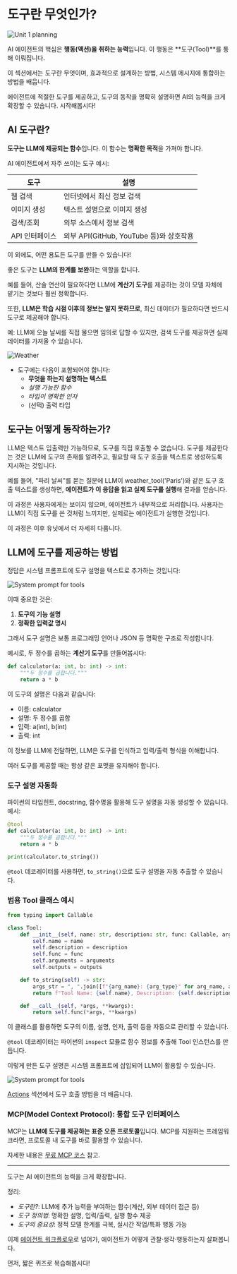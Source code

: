 # 도구란 무엇인가?

<img src="https://huggingface.co/datasets/agents-course/course-images/resolve/main/en/unit1/whiteboard-check-2.jpg" alt="Unit 1 planning"/>

AI 에이전트의 핵심은 **행동(액션)을 취하는 능력**입니다. 이 행동은 **도구(Tool)**를 통해 이뤄집니다.

이 섹션에서는 도구란 무엇이며, 효과적으로 설계하는 방법, 시스템 메시지에 통합하는 방법을 배웁니다.

에이전트에 적절한 도구를 제공하고, 도구의 동작을 명확히 설명하면 AI의 능력을 크게 확장할 수 있습니다. 시작해봅시다!

## AI 도구란?

**도구는 LLM에 제공되는 함수**입니다. 이 함수는 **명확한 목적**을 가져야 합니다.

AI 에이전트에서 자주 쓰이는 도구 예시:

| 도구 | 설명 |
|------|------|
| 웹 검색 | 인터넷에서 최신 정보 검색 |
| 이미지 생성 | 텍스트 설명으로 이미지 생성 |
| 검색/조회 | 외부 소스에서 정보 검색 |
| API 인터페이스 | 외부 API(GitHub, YouTube 등)와 상호작용 |

이 외에도, 어떤 용도든 도구를 만들 수 있습니다!

좋은 도구는 **LLM의 한계를 보완**하는 역할을 합니다.

예를 들어, 산술 연산이 필요하다면 LLM에 **계산기 도구**를 제공하는 것이 모델 자체에 맡기는 것보다 훨씬 정확합니다.

또한, **LLM은 학습 시점 이후의 정보는 알지 못하므로**, 최신 데이터가 필요하다면 반드시 도구로 제공해야 합니다.

예: LLM에 오늘 날씨를 직접 물으면 임의로 답할 수 있지만, 검색 도구를 제공하면 실제 데이터를 가져올 수 있습니다.

<img src="https://huggingface.co/datasets/agents-course/course-images/resolve/main/en/unit1/weather.jpg" alt="Weather"/>

- 도구에는 다음이 포함되어야 합니다:
  - **무엇을 하는지 설명하는 텍스트**
  - *실행 가능한 함수*
  - *타입이 명확한 인자*
  - (선택) 출력 타입

## 도구는 어떻게 동작하는가?

LLM은 텍스트 입출력만 가능하므로, 도구를 직접 호출할 수 없습니다. 도구를 제공한다는 것은 LLM에 도구의 존재를 알려주고, 필요할 때 도구 호출을 텍스트로 생성하도록 지시하는 것입니다.

예를 들어, "파리 날씨"를 묻는 질문에 LLM이 weather_tool('Paris')와 같은 도구 호출 텍스트를 생성하면, **에이전트가 이 응답을 읽고 실제 도구를 실행**해 결과를 얻습니다.

이 과정은 사용자에게는 보이지 않으며, 에이전트가 내부적으로 처리합니다. 사용자는 LLM이 직접 도구를 쓴 것처럼 느끼지만, 실제로는 에이전트가 실행한 것입니다.

이 과정은 이후 유닛에서 더 자세히 다룹니다.

## LLM에 도구를 제공하는 방법

정답은 시스템 프롬프트에 도구 설명을 텍스트로 추가하는 것입니다:

<img src="https://huggingface.co/datasets/agents-course/course-images/resolve/main/en/unit1/Agent_system_prompt.png" alt="System prompt for tools"/>

이때 중요한 것은:
1. **도구의 기능 설명**
2. **정확한 입력값 명시**

그래서 도구 설명은 보통 프로그래밍 언어나 JSON 등 명확한 구조로 작성합니다.

예시로, 두 정수를 곱하는 **계산기 도구**를 만들어봅시다:

```python
def calculator(a: int, b: int) -> int:
    """두 정수를 곱합니다."""
    return a * b
```

이 도구의 설명은 다음과 같습니다:
- 이름: calculator
- 설명: 두 정수를 곱함
- 입력: a(int), b(int)
- 출력: int

이 정보를 LLM에 전달하면, LLM은 도구를 인식하고 입력/출력 형식을 이해합니다.

여러 도구를 제공할 때는 항상 같은 포맷을 유지해야 합니다.

### 도구 설명 자동화

파이썬의 타입힌트, docstring, 함수명을 활용해 도구 설명을 자동 생성할 수 있습니다. 예시:

```python
@tool
def calculator(a: int, b: int) -> int:
    """두 정수를 곱합니다."""
    return a * b

print(calculator.to_string())
```

`@tool` 데코레이터를 사용하면, `to_string()`으로 도구 설명을 자동 추출할 수 있습니다.

### 범용 Tool 클래스 예시

```python
from typing import Callable

class Tool:
    def __init__(self, name: str, description: str, func: Callable, arguments: list, outputs: str):
        self.name = name
        self.description = description
        self.func = func
        self.arguments = arguments
        self.outputs = outputs

    def to_string(self) -> str:
        args_str = ", ".join([f"{arg_name}: {arg_type}" for arg_name, arg_type in self.arguments])
        return f"Tool Name: {self.name}, Description: {self.description}, Arguments: {args_str}, Outputs: {self.outputs}"

    def __call__(self, *args, **kwargs):
        return self.func(*args, **kwargs)
```

이 클래스를 활용하면 도구의 이름, 설명, 인자, 출력 등을 자동으로 관리할 수 있습니다.

`@tool` 데코레이터는 파이썬의 `inspect` 모듈로 함수 정보를 추출해 Tool 인스턴스를 만듭니다.

이렇게 만든 도구 설명은 시스템 프롬프트에 삽입되어 LLM이 활용할 수 있습니다.

<img src="https://huggingface.co/datasets/agents-course/course-images/resolve/main/en/unit1/Agent_system_prompt_tools.png" alt="System prompt for tools"/>

[Actions](actions) 섹션에서 도구 호출 방법을 더 배웁니다.

### MCP(Model Context Protocol): 통합 도구 인터페이스

MCP는 **LLM에 도구를 제공하는 표준 오픈 프로토콜**입니다. MCP를 지원하는 프레임워크라면, 프로토콜 내 도구를 바로 활용할 수 있습니다.

자세한 내용은 [무료 MCP 코스](https://huggingface.co/learn/mcp-course/) 참고.

---

도구는 AI 에이전트의 능력을 크게 확장합니다.

정리:
- *도구란?*: LLM에 추가 능력을 부여하는 함수(계산, 외부 데이터 접근 등)
- *도구 정의법*: 명확한 설명, 입력/출력, 실행 함수 제공
- *도구의 중요성*: 정적 모델 한계를 극복, 실시간 작업/특화 행동 가능

이제 [에이전트 워크플로우](agent-steps-and-structure)로 넘어가, 에이전트가 어떻게 관찰·생각·행동하는지 살펴봅니다.

먼저, 짧은 퀴즈로 복습해봅시다! 